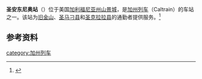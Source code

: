 '''圣安东尼奥站'''（{{lang-en|San Antonio station}}）位于美国[[加利福尼亚州|加利福尼亚州]][[山景城_(加利福尼亚州)|山景城]]，是[[加州列车|加州列车]]（Caltrain）的车站之一。该站为[[旧金山|旧金山]]、[[圣马刁县|圣马刁县]]和[[圣克拉拉县|圣克拉拉县]]的通勤者提供服务。<ref>{{cite web |url=http://www.caltrain.com/stations/SanAntonioStation.html |title=San Antonio Station |accessdate=June 10, 2014 |archive-date=2021-01-13 |archive-url=https://web.archive.org/web/20210113141832/http://www.caltrain.com/stations/sanantoniostation.html |dead-url=no }}</ref>

==参考资料==
{{start rail box}}
{{s-inop|[[加利福尼亚大街站|加利福尼亚大街站]]}}
{{s-line|[[加州列车|加州列车]]}}
{{s-inop|[[山景城站|山景城站]]}}
{{end box}}

{{reflist}}

{{Caltrain}}

[[category:加州列车|category:加州列车]]